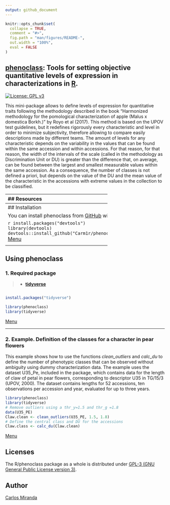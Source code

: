 ```yaml
---
output: github_document
---
```


<!-- README.md is generated from README.Rmd. Please edit that file -->

```r
knitr::opts_chunk$set(
  collapse = TRUE,
  comment = "#>",
  fig.path = "man/figures/README-",
  out.width = "100%",
  eval = FALSE
)
```

## [phenoclass](https://github.com/Carm1r/phenoclass): Tools for setting objective quantitative levels of expression in characterizations in [R](https://www.r-project.org).

[![License: GPL v3](https://img.shields.io/badge/License-GPLv3-blue.svg)](https://www.gnu.org/licenses/gpl-3.0)

This mini-package allows to define levels of expression for quantitative traits following the methodology
described in the book "Harmonized methodology for the pomological characterization of apple (Malus x 
domestica Borkh.)" by Royo et al (2017). This method is based on the UPOV test guidelines, but it redefines 
rigorously every characteristic and level in order to minimize subjectivity, therefore allowing to compare 
easily descriptions made by different teams. The amount of levels for any characteristic depends on the 
variability in the values that can be found within the same accession and within accessions. For that reason,
for that reason, the width of the intervals of the scale (called in the methodology as Discrimination Unit or 
DU) is greater than the difference that, on average, can be found between the largest and smallest measurable 
values within the same accession. As a consequence, the number of classes is not defined a priori, but depends
on the value of the DU and the mean value of the characteristic in the accessions with extreme values in the 
collection to be classified.

<div id="menu" />

---------------------------------------------
## Resources

* [Installation](#Instal)
* [1. Required package](#P1)
* [2. Example: Estimate the phenology of a peach cultivar](#P2)

<div id="Instal" />

---------------------------------------------
## Installation

You can install phenoclass from [GitHub](https://github.com/) with:

``` r
install.packages("devtools")
library(devtools)
devtools::install_github("Carm1r/phenoclass")
```
[Menu](#menu)

<div id="P1" />

---------------------------------------------
## Using phenoclass

### 1. Required package

> * **[tidyverse](https://CRAN.R-project.org/package=tidyverse)** 


```r

install.packages("tidyverse")

library(phenoclass)
library(tidyverse)


```
[Menu](#menu)

<div id="P2" />

---------------------------------------------
### 2. Example. Definition of the classes for a character in pear flowers

This example shows how to use the functions *clean_outliers* and *calc_du* to define the 
number of phenotypic classes that can be observed without ambiguity using dummy characterization
data. The example uses the dataset U35_Pe, included in the package, which contains data for the 
length of claw of petal in pear flowers, corresponding to descriptor U35 in TG/15/3 (UPOV, 2000). 
The dataset contains lengths for 52 accessions, ten observations per accession and year, 
evaluated for up to three years.

```r
library(phenoclass)
library(tidyverse)
# Remove outliers using a thr_y=1.5 and thr_g =1.8
data(U35_PE)
Claw.clean <- clean_outliers(U35_PE, 1.5, 1.8)
# Define the central class and DU for the accessions
Claw.class <- calc_du(Claw.clean)

```
[Menu](#menu)

## Licenses

The R/phenoclass package as a whole is distributed under [GPL-3 (GNU General Public License version 3)](https://www.gnu.org/licenses/gpl-3.0).

## Author

[Carlos Miranda](https://github.com/Carm1r)

